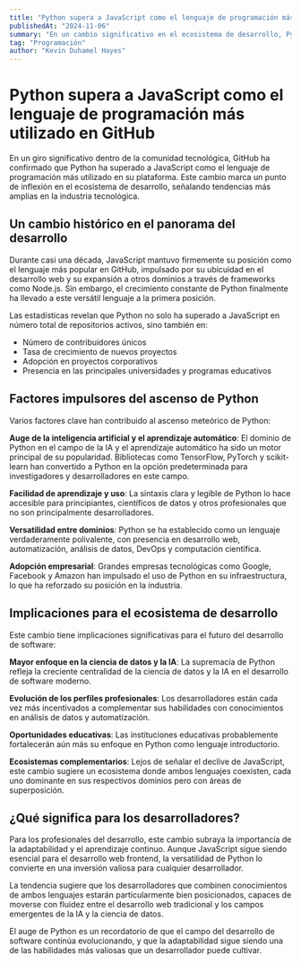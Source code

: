 ```yaml
---
title: "Python supera a JavaScript como el lenguaje de programación más utilizado en GitHub"
publishedAt: "2024-11-06"
summary: "En un cambio significativo en el ecosistema de desarrollo, Python ha superado a JavaScript como el lenguaje más popular en GitHub, impulsado por el auge de la IA y el aprendizaje automático."
tag: "Programación"
author: "Kevin Duhamel Hayes"
---
```


# Python supera a JavaScript como el lenguaje de programación más utilizado en GitHub

En un giro significativo dentro de la comunidad tecnológica, GitHub ha confirmado que Python ha superado a JavaScript como el lenguaje de programación más utilizado en su plataforma. Este cambio marca un punto de inflexión en el ecosistema de desarrollo, señalando tendencias más amplias en la industria tecnológica.

## Un cambio histórico en el panorama del desarrollo

Durante casi una década, JavaScript mantuvo firmemente su posición como el lenguaje más popular en GitHub, impulsado por su ubicuidad en el desarrollo web y su expansión a otros dominios a través de frameworks como Node.js. Sin embargo, el crecimiento constante de Python finalmente ha llevado a este versátil lenguaje a la primera posición.

Las estadísticas revelan que Python no solo ha superado a JavaScript en número total de repositorios activos, sino también en:
- Número de contribuidores únicos
- Tasa de crecimiento de nuevos proyectos
- Adopción en proyectos corporativos
- Presencia en las principales universidades y programas educativos

## Factores impulsores del ascenso de Python

Varios factores clave han contribuido al ascenso meteórico de Python:

**Auge de la inteligencia artificial y el aprendizaje automático**: El dominio de Python en el campo de la IA y el aprendizaje automático ha sido un motor principal de su popularidad. Bibliotecas como TensorFlow, PyTorch y scikit-learn han convertido a Python en la opción predeterminada para investigadores y desarrolladores en este campo.

**Facilidad de aprendizaje y uso**: La sintaxis clara y legible de Python lo hace accesible para principiantes, científicos de datos y otros profesionales que no son principalmente desarrolladores.

**Versatilidad entre dominios**: Python se ha establecido como un lenguaje verdaderamente polivalente, con presencia en desarrollo web, automatización, análisis de datos, DevOps y computación científica.

**Adopción empresarial**: Grandes empresas tecnológicas como Google, Facebook y Amazon han impulsado el uso de Python en su infraestructura, lo que ha reforzado su posición en la industria.

## Implicaciones para el ecosistema de desarrollo

Este cambio tiene implicaciones significativas para el futuro del desarrollo de software:

**Mayor enfoque en la ciencia de datos y la IA**: La supremacía de Python refleja la creciente centralidad de la ciencia de datos y la IA en el desarrollo de software moderno.

**Evolución de los perfiles profesionales**: Los desarrolladores están cada vez más incentivados a complementar sus habilidades con conocimientos en análisis de datos y automatización.

**Oportunidades educativas**: Las instituciones educativas probablemente fortalecerán aún más su enfoque en Python como lenguaje introductorio.

**Ecosistemas complementarios**: Lejos de señalar el declive de JavaScript, este cambio sugiere un ecosistema donde ambos lenguajes coexisten, cada uno dominante en sus respectivos dominios pero con áreas de superposición.

## ¿Qué significa para los desarrolladores?

Para los profesionales del desarrollo, este cambio subraya la importancia de la adaptabilidad y el aprendizaje continuo. Aunque JavaScript sigue siendo esencial para el desarrollo web frontend, la versatilidad de Python lo convierte en una inversión valiosa para cualquier desarrollador.

La tendencia sugiere que los desarrolladores que combinen conocimientos de ambos lenguajes estarán particularmente bien posicionados, capaces de moverse con fluidez entre el desarrollo web tradicional y los campos emergentes de la IA y la ciencia de datos.

El auge de Python es un recordatorio de que el campo del desarrollo de software continúa evolucionando, y que la adaptabilidad sigue siendo una de las habilidades más valiosas que un desarrollador puede cultivar. 